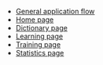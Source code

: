 - [General application flow](/flow/general/en)
- [Home page](/flow/home/en)
- [Dictionary page](/flow/dictionary/en)
- [Learning page](l/flow/earning/en)
- [Training page](/flow/training/en)
- [Statistics page](/flow/statistics/en)
